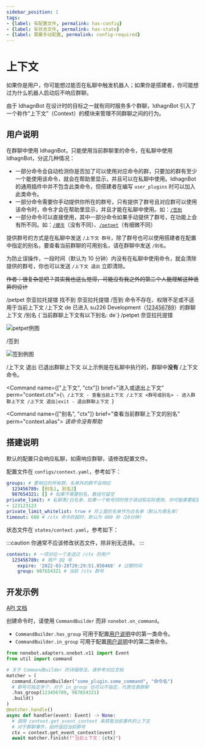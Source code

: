 ```yaml
---
sidebar_position: 1
tags:
- {label: 有配置文件, permalink: has-config}
- {label: 有状态文件, permalink: has-state}
- {label: 需要手动配置, permalink: config-required}
---
```


# 上下文
如果你是用户，你可能想过能否在私聊中触发机器人；如果你是搭建者，你可能想过为什么机器人启动后不响应群聊。

由于 IdhagnBot 在设计时的目标之一就有同时服务多个群聊，IdhagnBot 引入了一个称作“上下文”（Context）的模块来管理不同群聊之间的行为。

## 用户说明
在群聊中使用 IdhagnBot，只能使用当前群聊里的命令，在私聊中使用 IdhagnBot，分这几种情况：

* 一部分命令会自动检测你是否加了可以使用对应命令的群，只要加的群有至少一个能使用该命令，就会在帮助里显示，并且可以在私聊中使用。IdhagnBot 的通用插件中并不包含此类命令，但搭建者在编写 `user_plugins` 时可以加入此类命令。
* 一部分命令需要你手动提供你所在的群号，只有提供了群号且对应群可以使用该命令时，命令才会在帮助里显示，并且才能在私聊中使用。如：[`/签到`](/docs/guide/plugins/sign)
* 一部分命令可以直接使用，其中一部分命令如果手动提供了群号，在功能上会有所不同。如：[`/硬币`](/docs/guide/plugins/coin)（没有不同）、[`/petpet`](/docs/guide/plugins/meme_pic)（有细微不同）

提供群号的方式是在私聊中发送 `/上下文 群号`，除了群号也可以使用搭建者在配置中指定的别名，要查看当前群聊的可用别名，请在群聊中发送 `/别名`。

为防止误操作，一段时间（默认为 10 分钟）内没有在私聊中使用命令，就会清除提供的群号，你也可以发送 `/上下文 退出` 立即清除。

~~作者：很复杂是吧？其实我也这么觉得，可能没有我之外的第二个人能理解这种诡异的设计~~

<Example>
  <Send>/petpet 奈亚拉托提镨</Send>
  <Recv>找不到 奈亚拉托提镨</Recv>
  <Send>/签到</Send>
  <Recv>命令不存在、权限不足或不适用于当前上下文</Recv>
  <Send>/上下文 de</Send>
  <Recv>已进入 su226 Development（<Abbr title="真实群号已隐去">123456789</Abbr>）的群聊上下文</Recv>
  <Send>/别名</Send>
  <Recv>
{`当前群聊上下文有以下别名:
de`}
  </Recv>
  <Send>/petpet 奈亚拉托提镨</Send>
  <Recv>

![petpet例图](/example/meme_pic/petpet.gif)

  </Recv>
  <Send>/签到</Send>
  <Recv>

![签到例图](/example/sign.ring.png)

  </Recv>
  <Send>/上下文 退出</Send>
  <Recv>已退出群聊上下文</Recv>
  <Note>以上示例是在私聊中执行的，群聊中<strong>没有</strong> /上下文 命令。</Note>
</Example>

<Command name={["上下文", "ctx"]} brief="进入或退出上下文" perm="context.ctx">{`\
/上下文 - 查看当前上下文
/上下文 <群号或别名> - 进入群聊上下文
/上下文 退出|exit - 退出群聊上下文
`}</Command>

<Command name={["别名", "ctx"]} brief="查看当前群聊上下文的别名" perm="context.alias">
  <em>该命令没有帮助</em>
</Command>

## 搭建说明
默认的配置只会响应私聊，如需响应群聊，请修改配置文件。

配置文件在 `configs/context.yaml`，参考如下：
```yaml
groups: # 要响应的所有群，名单外的群不会响应
  123456789: [别名1, 别名2]
  987654321: [] # 如果不需要别名，数组可留空
private_limit: # 私聊黑/白名单，如果一个帐号同时用于调试和实际使用，你可能需要配置这个功能
- 123123123
private_limit_whitelist: true # 将上面的名单作为白名单（默认为黑名单）
timeout: 600 # /ctx 命令的超时，默认为 600 秒（10分钟）
```

状态文件在 `states/context.yaml`，参考如下：

:::caution
你通常不应该修改状态文件，除非别无选择。
:::
```yaml
contexts: # 一项对应一个发送过 /ctx 的用户
  123456789: # 用户 QQ 号
    expire: '2022-03-28T20:29:51.850468' # 过期时间
    group: 987654321 # 当前 /ctx 群号
```

## 开发示例
[API 文档](/docs/api/util.context)

创建命令时，请使用 `CommandBuilder` 而非 `nonebot.on_command`。

* `CommandBuilder.has_group` 可用于配置[用户说明](#用户说明)中的第一类命令。
* `CommandBuilder.in_group` 可用于配置[用户说明](#用户说明)中的第二类命令。

```python
from nonebot.adapters.onebot.v11 import Event
from util import command

# 关于 CommandBuilder 的详细用法，请参考对应文档
matcher = (
  command.CommandBuilder("some_plugin.some_command", "命令名")
  # 群号可指定多个，对于 in_group 也可以不指定，代表任意群聊
  .has_group(123456789, 987654321)
  .build()
)
@matcher.handle()
async def handler(event: Event) -> None:
  # 调用 context.get_event_context 来获取当前事件的上下文
  # 对于群聊事件，始终返回当前群号
  ctx = context.get_event_context(event)
  await matcher.finish(f"当前上下文：{ctx}")
```
